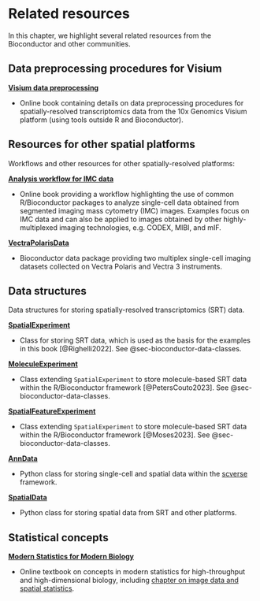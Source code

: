 # Related resources {#sec-related-resources}

In this chapter, we highlight several related resources from the Bioconductor and other communities.


## Data preprocessing procedures for Visium

[**Visium data preprocessing**](https://lmweber.org/Visium-data-preprocessing/)

- Online book containing details on data preprocessing procedures for spatially-resolved transcriptomics data from the 10x Genomics Visium platform (using tools outside R and Bioconductor).



## Resources for other spatial platforms

Workflows and other resources for other spatially-resolved platforms:

[**Analysis workflow for IMC data**](https://bodenmillergroup.github.io/IMCDataAnalysis/)

- Online book providing a workflow highlighting the use of common R/Bioconductor packages to analyze single-cell data obtained from segmented imaging mass cytometry (IMC) images. Examples focus on IMC data and can also be applied to images obtained by other highly-multiplexed imaging technologies, e.g. CODEX, MIBI, and mIF.

[**VectraPolarisData**](https://bioconductor.org/packages/VectraPolarisData)

- Bioconductor data package providing two multiplex single-cell imaging datasets collected on Vectra Polaris and Vectra 3 instruments.



## Data structures

Data structures for storing spatially-resolved transcriptomics (SRT) data.

[**SpatialExperiment**](https://bioconductor.org/packages/SpatialExperiment)

- Class for storing SRT data, which is used as the basis for the examples in this book [@Righelli2022]. See @sec-bioconductor-data-classes.

[**MoleculeExperiment**](https://bioconductor.org/packages/MoleculeExperiment)

- Class extending `SpatialExperiment` to store molecule-based SRT data within the R/Bioconductor framework [@PetersCouto2023]. See @sec-bioconductor-data-classes.

[**SpatialFeatureExperiment**](https://bioconductor.org/packages/SpatialFeatureExperiment)

- Class extending `SpatialExperiment` to store molecule-based SRT data within the R/Bioconductor framework [@Moses2023]. See @sec-bioconductor-data-classes.

[**AnnData**](https://anndata.readthedocs.io/en/latest/)

- Python class for storing single-cell and spatial data within the [scverse](https://scverse.org/) framework.

[**SpatialData**](https://spatialdata.scverse.org/en/latest/)

- Python class for storing spatial data from SRT and other platforms.



## Statistical concepts

[**Modern Statistics for Modern Biology**](https://www.huber.embl.de//msmb/index.html)

- Online textbook on concepts in modern statistics for high-throughput and high-dimensional biology, including [chapter on image data and spatial statistics](https://www.huber.embl.de//msmb/Chap-Images.html).

